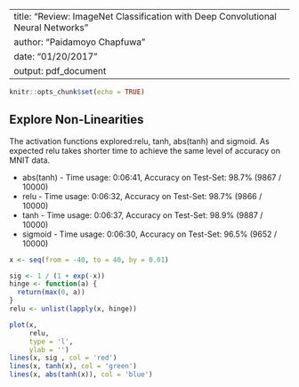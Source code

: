 
---
title: "Review: ImageNet Classification with Deep Convolutional Neural Networks"
author: "Paidamoyo Chapfuwa"
date: "01/20/2017"
output: pdf_document
---

```r
knitr::opts_chunk$set(echo = TRUE)
```

## Explore Non-Linearities
The activation functions explored:relu, tanh, abs(tanh) and sigmoid. As expected relu takes shorter time to achieve the same level of accuracy on MNIT data.

* abs(tanh) - Time usage: 0:06:41, Accuracy on Test-Set: 98.7% (9867 / 10000)
* relu - Time usage: 0:06:32, Accuracy on Test-Set: 98.7% (9866 / 10000)
* tanh - Time usage: 0:06:37, Accuracy on Test-Set: 98.9% (9887 / 10000)
* sigmoid - Time usage: 0:06:30, Accuracy on Test-Set: 96.5% (9652 / 10000)
```r
x <- seq(from = -40, to = 40, by = 0.01)

sig <- 1 / (1 + exp(-x))
hinge <- function(a) {
  return(max(0, a))
}
relu <- unlist(lapply(x, hinge))

plot(x,
     relu,
     type = 'l',
     ylab = '')
lines(x, sig , col = 'red')
lines(x, tanh(x), col = 'green')
lines(x, abs(tanh(x)), col = 'blue')


```


